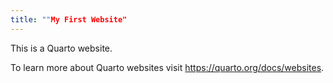 ```yaml
---
title: ""My First Website"
---
```


This is a Quarto website.

To learn more about Quarto websites visit <https://quarto.org/docs/websites>.
